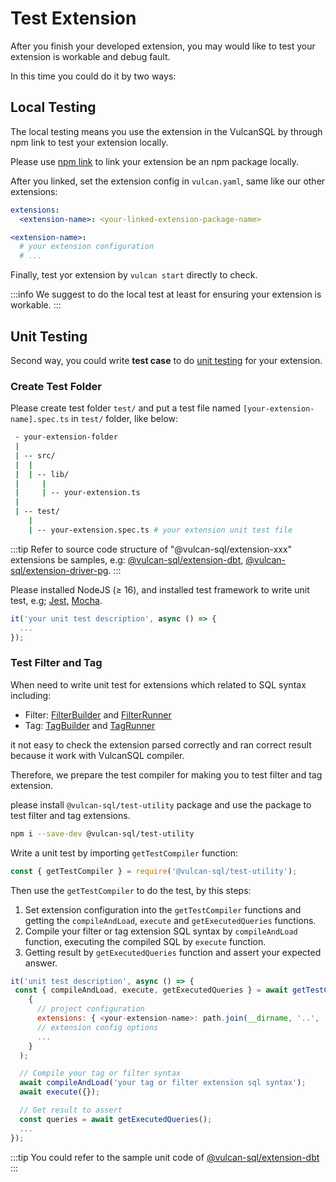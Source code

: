 # Test Extension

After you finish your developed extension, you may would like to test your extension is workable and debug fault.

In this time you could do it by two ways:

## Local Testing

The local testing means you use the extension in the VulcanSQL by through npm link to test your extension locally.

Please use [npm link](https://docs.npmjs.com/cli/v8/commands/npm-link) to link your extension be an npm package locally.

After you linked, set the extension config in `vulcan.yaml`, same like our other extensions:

```yaml
extensions:
  <extension-name>: <your-linked-extension-package-name>

<extension-name>:
  # your extension configuration
  # ...
```

Finally, test yor extension by `vulcan start` directly to check.

:::info
We suggest to do the local test at least for ensuring your extension is workable.
:::

## Unit Testing

Second way, you could write **test case** to do [unit testing](https://en.wikipedia.org/wiki/Unit_testing) for your extension.

### Create Test Folder

Please create test folder `test/` and put a test file named `[your-extension-name].spec.ts` in `test/` folder, like below:

```bash
 - your-extension-folder
 |
 | -- src/
 |  |
 |  | -- lib/
 |     |
 |     | -- your-extension.ts
 |
 | -- test/
    |
    | -- your-extension.spec.ts # your extension unit test file

```

:::tip
Refer to source code structure of "@vulcan-sql/extension-xxx" extensions be samples, e.g: [@vulcan-sql/extension-dbt](https://github.com/Canner/vulcan-sql/tree/develop/packages/extension-dbt), [@vulcan-sql/extension-driver-pg](https://github.com/Canner/vulcan-sql/tree/develop/packages/extension-driver-pg).
:::

Please installed NodeJS (≥ 16), and installed test framework to write unit test, e.g; [Jest](https://jestjs.io/docs/getting-started), [Mocha](https://mochajs.org/).

```js
it('your unit test description', async () => {
  ...
});
```

### Test Filter and Tag

When need to write unit test for extensions which related to SQL syntax including:

- Filter: [FilterBuilder](./vulcan-sql-core/filter-builder) and [FilterRunner](./vulcan-sql-core/filter-runner)
- Tag: [TagBuilder](./vulcan-sql-core/tag-builder) and [TagRunner](./vulcan-sql-core/tag-runner)

it not easy to check the extension parsed correctly and ran correct result because it work with VulcanSQL compiler.

Therefore, we prepare the test compiler for making you to test filter and tag extension.

please install `@vulcan-sql/test-utility` package and use the package to test filter and tag extensions.

```bash
npm i --save-dev @vulcan-sql/test-utility
```

Write a unit test by importing `getTestCompiler` function:

```js
const { getTestCompiler } = require('@vulcan-sql/test-utility');
```

Then use the `getTestCompiler` to do the test, by this steps:

1. Set extension configuration into the `getTestCompiler` functions and getting the `compileAndLoad`, `execute` and `getExecutedQueries` functions.
2. Compile your filter or tag extension SQL syntax by `compileAndLoad` function, executing the compiled SQL by `execute` function.
3. Getting result by `getExecutedQueries` function and assert your expected answer.

```js
it('unit test description', async () => {
 const { compileAndLoad, execute, getExecutedQueries } = await getTestCompiler(
    {
      // project configuration
      extensions: { <your-extension-name>: path.join(__dirname, '..', 'src') },
      // extension config options
      ...
    }
  );

  // Compile your tag or filter syntax
  await compileAndLoad('your tag or filter extension sql syntax');
  await execute({});

  // Get result to assert
  const queries = await getExecutedQueries();
  ...
});
```

:::tip
You could refer to the sample unit code of [@vulcan-sql/extension-dbt](https://github.com/Canner/vulcan-sql/blob/develop/packages/extension-dbt/test/dbt.spec.ts)
:::
